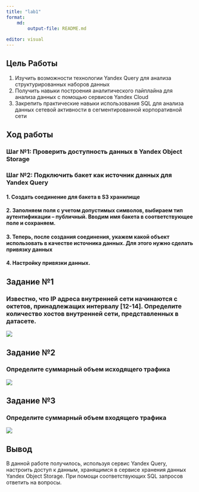 ---
title: "lab1"
format:
    md:
        output-file: README.md
    
editor: visual
---

## Цель Работы

1.  Изучить возможности технологии Yandex Query для анализа структурированных наборов данных
2.  Получить навыки построения аналитического пайплайна для анализа данных с помощью сервисов Yandex Cloud
3.  Закрепить практические навыки использования SQL для анализа данных сетевой активности в сегментированной корпоративной сети

## Ход работы


### Шаг №1: Проверить доступность данных в Yandex Object Storage

### Шаг №2: Подключить бакет как источник данных для Yandex Query

#### 1. Создать соединение для бакета в S3 хранилище

#### 2. Заполняем поля с учетом допустимых символов, выбираем тип аутентификации -- публичный. Вводим имя бакета в соответствующее поле и сохраняем.

#### 3. Теперь, после создания соединения, укажем какой объект использовать в качестве источника данных. Для этого нужно сделать привязку данных

#### 4. Настройку привязки данных.

## Задание №1

### Известно, что IP адреса внутренней сети начинаются с октетов, принадлежащих интервалу \[12-14\]. Определите количество хостов внутренней сети, представленных в датасете.

![](./1.png)

## Задание №2

### Определите суммарный объем исходящего трафика

![](./2.png)

## Задание №3

### Определите суммарный объем входящего трафика

![](./3.png)

## Вывод

В данной работе получилось, используя сервис Yandex Query, настроить доступ к данным, хранящимся в сервисе хранения данных Yandex Object Storage. При помощи соответствующих SQL запросов ответить на вопросы.